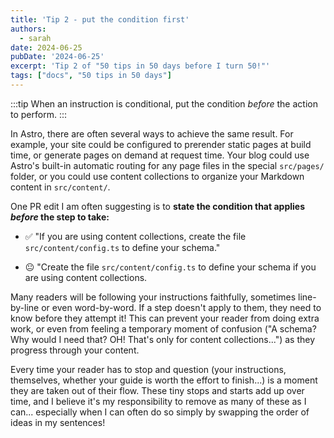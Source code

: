 ```yaml
---
title: 'Tip 2 - put the condition first'
authors:
  - sarah
date: 2024-06-25
pubDate: '2024-06-25'
excerpt: 'Tip 2 of "50 tips in 50 days before I turn 50!"'
tags: ["docs", "50 tips in 50 days"]
---
```


:::tip
When an instruction is conditional, put the condition *before* the action to perform.
:::

In Astro, there are often several ways to achieve the same result. For example, your site could be configured to prerender static pages at build time, or generate pages on demand at request time. Your blog could use Astro's built-in automatic routing for any page files in the special `src/pages/` folder, or you could use content collections to organize your Markdown content in `src/content/`.

One PR edit I am often suggesting is to **state the condition that applies *before* the step to take:** 

- ✅ "If you are using content collections, create the file `src/content/config.ts` to define your schema."

- 😐 "Create the file `src/content/config.ts` to define your schema if you are using content collections.

Many readers will be following your instructions faithfully, sometimes line-by-line or even word-by-word. If a step doesn't apply to them, they need to know before they attempt it! This can prevent your reader from doing extra work, or even from feeling a temporary moment of confusion ("A schema? Why would I need that? OH! That's only for content collections...") as they progress through your content. 

Every time your reader has to stop and question (your instructions, themselves, whether your guide is worth the effort to finish...) is a moment they are taken out of their flow. These tiny stops and starts add up over time, and I believe it's my responsibility to remove as many of these as I can... especially when I can often do so simply by swapping the order of ideas in my sentences!


<LinkCard title="See the whole list of tips!" href="/blog/50-docs-tips-in-50-days" />